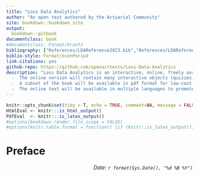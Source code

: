 ```yaml
--- 
title: "Loss Data Analytics"
author: "An open text authored by the Actuarial Community"
site: bookdown::bookdown_site
output:
  bookdown::gitbook
documentclass: book
#documentclass: Format/krantz
bibliography: ["References/LDAReference2023.bib","References/LDAReference2020A.bib"]
biblio-style: Format/econPeriod
link-citations: yes
github-repo: https://github.com/openacttexts/Loss-Data-Analytics
description: "Loss Data Analytics is an interactive, online, freely available text.
  -  The online version will contain many interactive objects (quizzes, computer demonstrations, interactive graphs, video, and the like) to promote deeper learning.
  -  A subset of the book will be available in pdf format for low-cost printing.
  -  The online text will be available in multiple languages to promote access to a worldwide audience."
---
```



```r
knitr::opts_chunk$set(tidy = T, echo = TRUE, comment=NA, message = FALSE, warning = FALSE, fig.align = "center")
HtmlEval <- knitr:::is_html_output()
PdfEval  <- knitr:::is_latex_output()
#options(bookdown.render.file_scope = FALSE)
#options(knitr.table.format = function() {if (knitr::is_latex_output()) 'latex' else 'pandoc'})

```

# Preface {-}

<p style="text-align:right;">
*Date: `r format(Sys.Date(), "%d %B %Y")`*</p>


